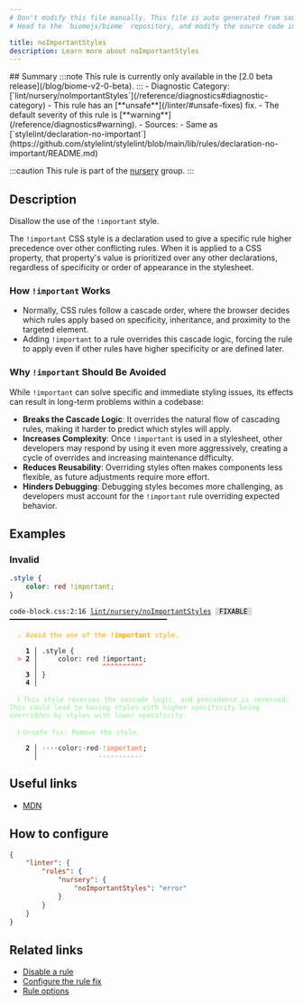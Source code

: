 ```yaml
---
# Don't modify this file manually. This file is auto generated from source, and you will lose your changes next time the website is built.
# Head to the `biomejs/biome` repository, and modify the source code in there.

title: noImportantStyles
description: Learn more about noImportantStyles
---
```


<Tabs>
<TabItem label="CSS" icon="seti:css">
## Summary
:::note
This rule is currently only available in the [2.0 beta release](/blog/biome-v2-0-beta).
:::
- Diagnostic Category: [`lint/nursery/noImportantStyles`](/reference/diagnostics#diagnostic-category)
- This rule has an [**unsafe**](/linter/#unsafe-fixes) fix.
- The default severity of this rule is [**warning**](/reference/diagnostics#warning).
- Sources: 
  - Same as [`stylelint/declaration-no-important`](https://github.com/stylelint/stylelint/blob/main/lib/rules/declaration-no-important/README.md)

:::caution
This rule is part of the [nursery](/linter/rules/#nursery) group.
:::
## Description
Disallow the use of the `!important` style.

The `!important` CSS style is a declaration used to give a specific rule
higher precedence over other conflicting rules. When it is applied to a CSS
property, that property's value is prioritized over any other declarations,
regardless of specificity or order of appearance in the stylesheet.

### How `!important` Works

- Normally, CSS rules follow a cascade order, where the browser decides
which rules apply based on specificity, inheritance, and proximity to the
targeted element.
- Adding `!important` to a rule overrides this cascade logic, forcing the
rule to apply even if other rules have higher specificity or are defined later.

### Why `!important` Should Be Avoided

While `!important` can solve specific and immediate styling issues, its effects
can result in long-term problems within a codebase:

- **Breaks the Cascade Logic**: It overrides the natural flow of cascading rules,
making it harder to predict which styles will apply.
- **Increases Complexity**: Once `!important` is used in a stylesheet, other developers
may respond by using it even more aggressively, creating a cycle of overrides and
increasing maintenance difficulty.
- **Reduces Reusability**: Overriding styles often makes components less flexible,
as future adjustments require more effort.
- **Hinders Debugging**: Debugging styles becomes more challenging, as developers
must account for the `!important` rule overriding expected behavior.

## Examples

### Invalid

```css
.style {
    color: red !important;
}
```

<pre class="language-text"><code class="language-text">code-block.css:2:16 <a href="https://biomejs.dev/linter/rules/no-important-styles">lint/nursery/noImportantStyles</a> <span style="color: #000; background-color: #ddd;"> FIXABLE </span> ━━━━━━━━━━━━━━━━━━━━━━━━━━━━━━━━━━━━━━━<br /><br />  <strong><span style="color: Orange;">⚠</span></strong> <span style="color: Orange;">Avoid the use of the </span><span style="color: Orange;"><strong>!important</strong></span><span style="color: Orange;"> style.</span><br />  <br />    <strong>1 │ </strong>.style &#123;<br />  <strong><span style="color: Tomato;">&gt;</span></strong> <strong>2 │ </strong>    color: red !important;<br />   <strong>   │ </strong>               <strong><span style="color: Tomato;">^</span></strong><strong><span style="color: Tomato;">^</span></strong><strong><span style="color: Tomato;">^</span></strong><strong><span style="color: Tomato;">^</span></strong><strong><span style="color: Tomato;">^</span></strong><strong><span style="color: Tomato;">^</span></strong><strong><span style="color: Tomato;">^</span></strong><strong><span style="color: Tomato;">^</span></strong><strong><span style="color: Tomato;">^</span></strong><strong><span style="color: Tomato;">^</span></strong><br />    <strong>3 │ </strong>&#125;<br />    <strong>4 │ </strong><br />  <br />  <strong><span style="color: lightgreen;">ℹ</span></strong> <span style="color: lightgreen;">This style reverses the cascade logic, and precedence is reversed. This could lead to having styles with higher specificity being overridden by styles with lower specificity.</span><br />  <br />  <strong><span style="color: lightgreen;">ℹ</span></strong> <span style="color: lightgreen;">Unsafe fix</span><span style="color: lightgreen;">: </span><span style="color: lightgreen;">Remove the style.</span><br />  <br />  <strong>  2 │ </strong><span style="opacity: 0.8;">·</span><span style="opacity: 0.8;">·</span><span style="opacity: 0.8;">·</span><span style="opacity: 0.8;">·</span>color:<span style="opacity: 0.8;">·</span>red<span style="opacity: 0.8;"><span style="color: Tomato;">·</span></span><span style="color: Tomato;">!</span><span style="color: Tomato;">i</span><span style="color: Tomato;">m</span><span style="color: Tomato;">p</span><span style="color: Tomato;">o</span><span style="color: Tomato;">r</span><span style="color: Tomato;">t</span><span style="color: Tomato;">a</span><span style="color: Tomato;">n</span><span style="color: Tomato;">t</span>;<br />  <strong>    │ </strong>              <span style="color: Tomato;">-</span><span style="color: Tomato;">-</span><span style="color: Tomato;">-</span><span style="color: Tomato;">-</span><span style="color: Tomato;">-</span><span style="color: Tomato;">-</span><span style="color: Tomato;">-</span><span style="color: Tomato;">-</span><span style="color: Tomato;">-</span><span style="color: Tomato;">-</span><span style="color: Tomato;">-</span> <br /></code></pre>

## Useful links

- [MDN](https://developer.mozilla.org/en-US/docs/Web/CSS/important)

## How to configure
```json title="biome.json"
{
	"linter": {
		"rules": {
			"nursery": {
				"noImportantStyles": "error"
			}
		}
	}
}

```
## Related links

- [Disable a rule](/linter/#disable-a-rule)
- [Configure the rule fix](/linter#configure-the-rule-fix)
- [Rule options](/linter/#rule-options)

</TabItem>
</Tabs>

